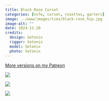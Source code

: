 ```yaml
---
title: Black Rose Corset
categories: [nsfw, corset, rosettes, garters]
image: ../www/images/ties/black-rose_hip.jpg
image-alt: ""
date: 2024-11-20
credits: 
  design: Setonix
  rigger: Setonix
  model: Setonix
  photo: Setonix
---
```


[More versions on my Patreon](https://www.patreon.com/posts/black-rose-127205853?utm_medium=clipboard_copy&utm_source=copyLink&utm_campaign=postshare_creator&utm_content=join_link)

::: {layout-ncol=3}

![](../www/images/ties/black-rose_zombie.jpg)

![](../www/images/ties/black-rose_prim.jpg)

![](../www/images/ties/black-rose_hip.jpg)

:::

<!---
![](../www/images/ties/black-rose_straight.jpg)

![](../www/images/ties/black-rose_close.jpg)

![](../www/images/ties/black-rose_drape.jpg)

![](../www/images/ties/black-rose_elbows.jpg)

![](../www/images/ties/black-rose_faerie.jpg)


![](../www/images/ties/black-rose_hip2.jpg)

![](../www/images/ties/black-rose_below.jpg)

![](../www/images/ties/black-rose_breast.jpg)

![](../www/images/ties/black-rose_butt.jpg)

![](../www/images/ties/black-rose_knee.jpg)

![](../www/images/ties/black-rose_lean.jpg)

![](../www/images/ties/black-rose_legs.jpg)

![](../www/images/ties/black-rose_back.jpg)

![](../www/images/ties/black-rose_muscles.jpg)

![](../www/images/ties/black-rose_muscles2.jpg)

![](../www/images/ties/black-rose_praise.jpg)

![](../www/images/ties/black-rose_sit.jpg)

-->
